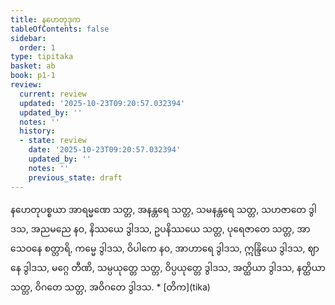 ```yaml
---
title: နဟေတုဒုက
tableOfContents: false
sidebar:
  order: 1
type: tipitaka
basket: ab
book: p1-1
review:
  current: review
  updated: '2025-10-23T09:20:57.032394'
  updated_by: ''
  notes: ''
  history:
  - state: review
    date: '2025-10-23T09:20:57.032394'
    updated_by: ''
    notes: ''
    previous_state: draft
---
```



<ReviewStatus review={frontmatter.review} showDetails={true} />

<HypothesisAnnotation frontmatter={frontmatter} />

<DynamicBreadcrumb />

<Division number="81" book="p1-1" e="ch" v="36" p="360">

<Paragraph number="2243" book="p1-1">
နဟေတုပစ္စယာ အာရမ္မဏေ သတ္တ, အနန္တရေ သတ္တ, သမနန္တရေ သတ္တ, သဟဇာတေ ဒွါဒသ, အညမညေ နဝ, နိဿယေ ဒွါဒသ, ဥပနိဿယေ သတ္တ, ပုရေဇာတေ သတ္တ, အာသေဝနေ စတ္တာရိ, ကမ္မေ ဒွါဒသ, ဝိပါကေ နဝ, အာဟာရေ ဒွါဒသ, ဣန္ဒြိယေ ဒွါဒသ, ဈာနေ ဒွါဒသ, မဂ္ဂေ တီဏိ, သမ္ပယုတ္တေ သတ္တ, ဝိပ္ပယုတ္တေ ဒွါဒသ, အတ္ထိယာ ဒွါဒသ, နတ္ထိယာ သတ္တ, ဝိဂတေ သတ္တ, အဝိဂတေ ဒွါဒသ.

</Paragraph>
</Division>

<TableOfContents book="p1-1">
* [တိက](tika)
</TableOfContents>